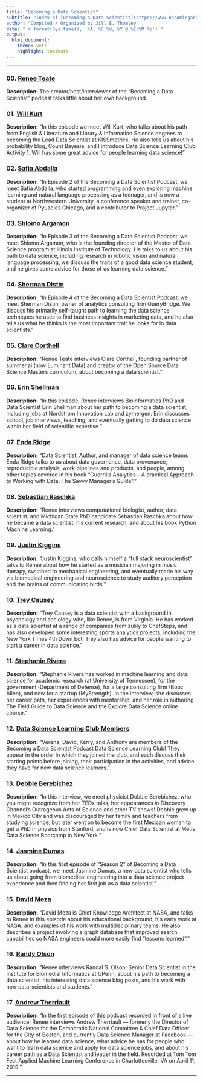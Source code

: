 ```yaml
---
title: "Becoming a Data Scientist"
subtitle: "Index of [Becoming a Data Scientist](https://www.becomingadatascientist.com/category/podcast/) Interviews"
author: "Compiled / Organized by Jill E. Thomley"
date: "`r format(Sys.time(), '%A, %B %d, %Y @ %I:%M %p')`"
output: 
  html_document: 
    theme: yeti
    highlight: textmate
---
```

<hr>

### 00. [Renee Teate](https://www.becomingadatascientist.com/2015/12/14/becoming-a-data-scientist-podcast-episode-0-me/)

**Description:** The creator/host/interviewer of the "Becoming a Data Scientist" podcast talks little about her own background.

### 01. [Will Kurt](https://www.becomingadatascientist.com/2015/12/21/becoming-a-data-scientist-podcast-episode-01-will-kurt/)

**Description:** "In this episode we meet Will Kurt, who talks about his path from English & Literature and Library & Information Science degrees to becoming the Lead Data Scientist at KISSmetrics. He also tells us about his probability blog, Count Bayesie, and I introduce Data Science Learning Club Activity 1. Will has some great advice for people learning data science!"

### 02. [Safia Abdalla](https://www.becomingadatascientist.com/2016/01/04/becoming-a-data-scientist-podcast-episode-02-safia-abdalla/)

**Description:** "In Episode 2 of the Becoming a Data Scientist Podcast, we meet Safia Abdalla, who started programming and even exploring machine learning and natural language processing as a teenager, and is now a student at Northwestern University, a conference speaker and trainer, co-organizer of PyLadies Chicago, and a contributor to Project Jupyter."

### 03. [Shlomo Argamon](https://www.becomingadatascientist.com/2016/01/18/becoming-a-data-scientist-podcast-episode-03-shlomo-argamon/)

**Description:** "In Episode 3 of the Becoming a Data Scientist Podcast, we meet Shlomo Argamon, who is the founding director of the Master of Data Science program at Illinois Institute of Technology. He talks to us about his path to data science, including research in robotic vision and natural language processing, we discuss the traits of a good data science student, and he gives some advice for those of us learning data science."

### 04. [Sherman Distin](https://www.becomingadatascientist.com/2016/02/02/becoming-a-data-scientist-podcast-episode-04-sherman-distin/)

**Description:** "In Episode 4 of the Becoming a Data Scientist Podcast, we meet Sherman Distin, owner of analytics consulting firm QueryBridge. We discuss his primarily self-taught path to learning the data science techniques he uses to find business insights in marketing data, and he also tells us what he thinks is the most important trait he looks for in data scientists."

### 05. [Clare Corthell](https://www.becomingadatascientist.com/2016/02/14/becoming-a-data-scientist-podcast-episode-05-clare-corthell/)

**Description:** "Renee Teate interviews Clare Corthell, founding partner of summer.ai (now Luminant Data) and creator of the Open Source Data Science Masters curriculum, about becoming a data scientist."

### 06. [Erin Shellman](https://www.becomingadatascientist.com/2016/02/29/becoming-a-data-scientist-podcast-episode-06-erin-shellman/)

**Description:** "In this episode, Renee interviews Bioinformatics PhD and Data Scientist Erin Shellman about her path to becoming a data scientist, including jobs at Nordstrom Innovation Lab and zymergen. Erin discusses school, job interviews, teaching, and eventually getting to do data science within her field of scientific expertise."

### 07. [Enda Ridge](https://www.becomingadatascientist.com/2016/03/15/becoming-a-data-scientist-podcast-episode-07-enda-ridge/)

**Description:** "Data Scientist, Author, and manager of data science teams Enda Ridge talks to us about data governance, data provenance, reproducible analysis, work pipelines and products, and people, among other topics covered in his book “Guerrilla Analytics – A practical Approach to Working with Data: The Savvy Manager’s Guide”."

### 08. [Sebastian Raschka](https://www.becomingadatascientist.com/2016/03/28/becoming-a-data-scientist-podcast-episode-08-sebastian-raschka/)

**Description:** "Renee interviews computational biologist, author, data scientist, and Michigan State PhD candidate Sebastian Raschka about how he became a data scientist, his current research, and about his book Python Machine Learning."

### 09. [Justin Kiggins](https://www.becomingadatascientist.com/2016/03/28/becoming-a-data-scientist-podcast-episode-08-sebastian-raschka/)

**Description:** "Justin Kiggins, who calls himself a “full stack neuroscientist” talks to Renee about how he started as a musician majoring in music therapy, switched to mechanical engineering, and eventually made his way via biomedical engineering and neuroscience to study auditory perception and the brains of communicating birds."

### 10. [Trey Causey](https://www.becomingadatascientist.com/2016/05/01/becoming-a-data-scientist-podcast-episode-10-trey-causey/)

**Description:** "Trey Causey is a data scientist with a background in psychology and sociology who, like Renee, is from Virginia. He has worked as a data scientist at a range of companies from zulily to ChefSteps, and has also developed some interesting sports analytics projects, including the New York Times 4th Down bot. Trey also has advice for people wanting to start a career in data science."

### 11. [Stephanie Rivera](https://www.becomingadatascientist.com/2016/05/30/becoming-a-data-scientist-episode-11-stephanie-rivera/)

**Description:** "Stephanie Rivera has worked in machine learning and data science for academic research (at University of Tennessee), for the government (Department of Defense), for a large consulting firm (Booz Allen), and now for a startup (MyStrength). In the interview, she discusses her career path, her experiences with mentorship, and her role in authoring The Field Guide to Data Science and the Explore Data Science online course."

### 12. [Data Science Learning Club Members](https://www.becomingadatascientist.com/2016/06/15/becoming-a-data-scientist-podcast-episode-12-data-science-learning-club-members/)

**Description:** "Verena, David, Kerry, and Anthony are members of the Becoming a Data Scientist Podcast Data Science Learning Club! They appear in the order in which they joined the club, and each discuss their starting points before joining, their participation in the activities, and advice they have for new data science learners."

### 13. [Debbie Berebichez](https://www.becomingadatascientist.com/2016/07/14/becoming-a-data-scientist-podcast-episode-13-debbie-berebichez/)

**Description:** "In this interview, we meet physicist Debbie Berebichez, who you might recognize from her TEDx talks, her appearances in Discovery Channel’s Outrageous Acts of Science and other TV shows! Debbie grew up in Mexico City and was discouraged by her family and teachers from studying science, but later went on to become the first Mexican woman to get a PhD in physics from Stanford, and is now Chief Data Scientist at Metis Data Science Bootcamp in New York."

### 14. [Jasmine Dumas](https://www.becomingadatascientist.com/2017/01/10/becoming-a-data-scientist-podcast-episode-14-jasmine-dumas/)

**Description:** "In this first episode of “Season 2” of Becoming a Data Scientist podcast, we meet Jasmine Dumas, a new data scientist who tells us about going from biomedical engineering into a data science project experience and then finding her first job as a data scientist."

### 15. [David Meza](https://www.becomingadatascientist.com/2017/01/29/becoming-a-data-scientist-podcast-episode-15-david-meza/)

**Description:** "David Meza is Chief Knowledge Architect at NASA, and talks to Renee in this episode about his educational background, his early work at NASA, and examples of his work with multidisciplinary teams. He also describes a project involving a graph database that improved search capabilities so NASA engineers could more easily find “lessons learned”."

### 16. [Randy Olson](https://www.becomingadatascientist.com/2017/03/22/becoming-a-data-scientist-podcast-episode-16-randy-olson/)

**Description:** "Renee interviews Randal S. Olson, Senior Data Scientist in the Institute for Biomedial Informatics at UPenn, about his path to becoming a data scientist, his interesting data science blog posts, and his work with non-data-scientists and students."

### 17. [Andrew Therriault](https://www.becomingadatascientist.com/podcast/becoming-a-data-scientist-podcast-episode-17-andrew-therriault/)

**Description:** "In the first episode of this podcast recorded in front of a live audience, Renee interviews Andrew Therriault –-- formerly the Director of Data Science for the Democratic National Committee & Chief Data Officer for the City of Boston, and currently Data Science Manager at Facebook –-- about how he learned data science, what advice he has for people who want to learn data science and apply for data science jobs, and about his career path as a Data Scientist and leader in the field. Recorded at Tom Tom Fest Applied Machine Learning Conference in Charlottesville, VA on April 11, 2019."

<hr>

